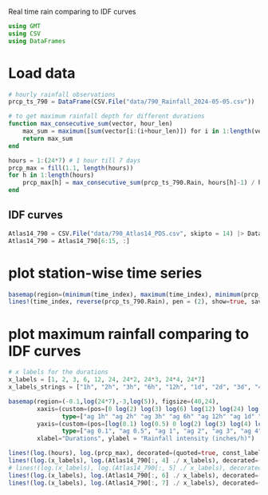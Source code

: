 Real time rain comparing to IDF curves

```julia
using GMT
using CSV
using DataFrames
```

# Load data

```julia
# hourly rainfall observations
prcp_ts_790 = DataFrame(CSV.File("data/790_Rainfall_2024-05-05.csv"))
```

```julia
# to get maximum rainfall depth for different durations
function max_consecutive_sum(vector, hour_len)
    max_sum = maximum([sum(vector[i:(i+hour_len)]) for i in 1:length(vector)-hour_len])
    return max_sum
end

hours = 1:(24*7) # 1 hour till 7 days
prcp_max = fill(1.1, length(hours))
for h in 1:length(hours)
    prcp_max[h] = max_consecutive_sum(prcp_ts_790.Rain, hours[h]-1) / hours[h]
end
```

## IDF curves

```julia
Atlas14_790 = CSV.File("data/790_Atlas14_PDS.csv", skipto = 14) |> DataFrame
Atlas14_790 = Atlas14_790[6:15, :]
```

# plot station-wise time series

```julia
basemap(region=(minimum(time_index), maximum(time_index), minimum(prcp_ts_790.Rain), maximum(prcp_ts_790.Rain)), figsize=(40,24), xaxis=(custom=(pos=[1 24+1 24*2+1 24*3+1 24*4+1 24*5+1 24*6+1], type=["ag 2024-04-29" "ag 2024-04-30" "ag 2024-05-01" "ag 2024-05-02" "ag 2024-05-03" "ag 2024-05-04" "ag 2024-05-05"]),), xlabel="Time", ylabel = "Rainfall (inches)", title = "790 East Fork San Jacinto")
lines!(time_index, reverse(prcp_ts_790.Rain), pen = (2), show=true, savefig="plots/790_MayRain.png")
```

# plot maximum rainfall comparing to IDF curves

```julia
# x labels for the durations
x_labels = [1, 2, 3, 6, 12, 24, 24*2, 24*3, 24*4, 24*7]
x_labels_strings = ["1h", "2h", "3h", "6h", "12h", "1d", "2d", "3d", "4d", "7d"]
```

```julia
basemap(region=(-0.1,log(24*7),-3,log(5)), figsize=(40,24), 
        xaxis=(custom=(pos=[0 log(2) log(3) log(6) log(12) log(24) log(24*2) log(24*3) log(24*4)],
               type=["ag 1h" "ag 2h" "ag 3h" "ag 6h" "ag 12h" "ag 1d" "ag 2d" "ag 3d" "ag 4d"]),),
        yaxis=(custom=(pos=[log(0.1) log(0.5) 0 log(2) log(3) log(4) log(5)],
               type=["ag 0.1", "ag 0.5", "ag 1", "ag 2", "ag 3", "ag 4", "ag 5"]),),
        xlabel="Durations", ylabel = "Rainfall intensity (inches/h)")

lines!(log.(hours), log.(prcp_max), decorated=(quoted=true, const_label="2024", font=(20,"Times-Italic")), linestyle=:line, title = "790 East Fork San Jacinto", xaxis = (custom=(pos=[0], type=["f"])), pen = (2))
lines!(log.(x_labels), log.(Atlas14_790[:, 4] ./ x_labels), decorated=(quoted=true, const_label="5 year", font=(20,"Times-Italic")), linestyle=:dash)
# lines!(log.(x_labels), log.(Atlas14_790[:, 5] ./ x_labels), decorated=(quoted=true, const_label="10 year", font=(5,"Times-Italic")), linestyle=:dash)
lines!(log.(x_labels), log.(Atlas14_790[:, 6] ./ x_labels), decorated=(quoted=true, const_label="25 year", font=(20,"Times-Italic")), linestyle=:dash)
lines!(log.(x_labels), log.(Atlas14_790[:, 7] ./ x_labels), decorated=(quoted=true, const_label="50 year", font=(20,"Times-Italic")), linestyle=:dash, show=true, savefig="plots/790_comparison.png")
```